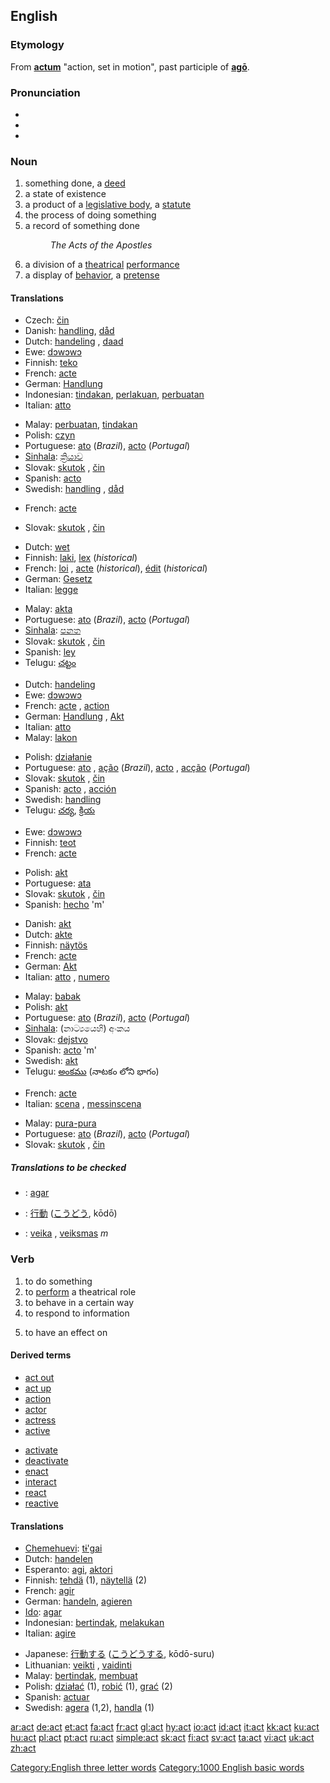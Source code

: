 {{see|ACT}}
{{wikipedia}}
==English==

===Etymology===
From {{L.}} '''[[actum]]''' "action, set in motion", past participle of '''[[ago|agō]]'''.

===Pronunciation===
*{{IPA|/ækt/}}
*{{audio|en-us-act.ogg|Audio (US)}}
*{{rhymes|ækt}}

===Noun===
{{en-noun}}

# something done, a [[deed]]
# a state of existence
# a product of a [[legislative body]], a [[statute]]
# the process of doing something
# a record of something done
#: ''The Acts of the Apostles''
# a division of a [[theatrical]] [[performance]]
# a display of [[behavior]], a [[pretense]]

====Translations====
{{trans-top|deed}}
*Czech: [[čin]] {{m}}
*Danish: [[handling]], [[dåd]]
*Dutch: [[handeling]] {{f}}, [[daad]]
*Ewe: [[dɔwɔwɔ]]
*Finnish: [[teko]]
*French: [[acte]] {{m}}
*German: [[Handlung]] {{f}}
*Indonesian: [[tindak|tindakan]], [[laku|perlakuan]], [[buat|perbuatan]]
*Italian: [[atto]] {{m}}
{{trans-mid}}
*Malay: [[buat|perbuatan]], [[tindak|tindakan]]
*Polish: [[czyn]]
*Portuguese: [[ato]] {{m}} (''Brazil''), [[acto]] {{m}} (''Portugal'')
*[[Sinhala]]: [[ක්‍රියාව]] {{n}}
*Slovak: [[skutok]] {{m}}, [[čin]] {{m}}
*Spanish: [[acto]] {{m}}
*Swedish: [[handling]] {{c}}, [[dåd]] {{n}}
{{trans-bottom}}

{{trans-top|existence}}
*French: [[acte]] {{m}}
{{trans-mid}}
*Slovak: [[skutok]] {{m}}, [[čin]] {{m}}
{{trans-bottom}}

{{trans-top|statute}}
*Dutch: [[wet]]
*Finnish: [[laki]], [[lex]] (''historical'')
*French: [[loi]] {{f}}, [[acte]] {{m}}(''historical''), [[édit]] {{m}} (''historical'')
*German: [[Gesetz]] {{n}}
*Italian: [[legge]] {{f}}
{{trans-mid}}
*Malay: [[akta]]
*Portuguese: [[ato]] {{m}} (''Brazil''), [[acto]] {{m}} (''Portugal'')
*[[Sinhala]]: [[පනත]] {{n}}
*Slovak: [[skutok]] {{m}}, [[čin]] {{m}}
*Spanish: [[ley]] {{f}}
*Telugu: [[చట్టం]]
{{trans-bottom}}

{{trans-top|process of doing}}
*Dutch: [[handeling]] {{f}}
*Ewe: [[dɔwɔwɔ]]
*French: [[acte]] {{m}}, [[action]] {{f}}
*German: [[Handlung]] {{f}}, [[Akt#German|Akt]] {{m}}
*Italian: [[atto]] {{m}}
*Malay: [[lakon]]
{{trans-mid}}
*Polish: [[działanie]]
*Portuguese: [[ato]] {{m}}, [[ação]] {{f}} (''Brazil''), [[acto]] {{m}}, [[acção]] {{f}}(''Portugal'')
*Slovak: [[skutok]] {{m}}, [[čin]] {{m}}
*Spanish: [[acto]] {{m}}, [[acción]] {{f}}
*Swedish: [[handling]] {{c}}
*Telugu: [[చర్య]], [[క్రియ]]
{{trans-bottom}}

{{trans-top|record of something done}}
*Ewe: [[dɔwɔwɔ]]
*Finnish: [[teot]]
*French: [[acte]] {{m}}
{{trans-mid}}
*Polish: [[akt]]
*Portuguese: [[ata]] {{f}}
*Slovak: [[skutok]] {{m}}, [[čin]] {{m}}
*Spanish: [[hecho]] 'm'
{{trans-bottom}}

{{trans-top|division of theatrical performance}}
*Danish: [[akt]]
*Dutch: [[akte]]
*Finnish: [[näytös]]
*French: [[acte]] {{m}}
*German: [[Akt#German|Akt]]
*Italian: [[atto]] {{m}}, [[numero]] {{m}}
{{trans-mid}}
*Malay: [[babak]]
*Polish: [[akt]]
*Portuguese: [[ato]] {{m}} (''Brazil''), [[acto]] {{m}} (''Portugal'')
*[[Sinhala]]: (නාට්‍යයෙහි) අංකය {{n}}
*Slovak: [[dejstvo]] {{n}}
*Spanish: [[acto]] 'm'
*Swedish: [[akt#Swedish|akt]]
*Telugu: [[అంకము]] (నాటకం లోని భాగం)
{{trans-bottom}}

{{trans-top|display of behaviour}}
*French: [[acte]] {{m}}
*Italian: [[scena]] {{f}}, [[messinscena]] {{f}}
{{trans-mid}}
*Malay: [[pura|pura-pura]]
*Portuguese: [[ato]] {{m}} (''Brazil''), [[acto]] {{m}} (''Portugal'')
*Slovak: [[skutok]] {{m}}, [[čin]] {{m}}
{{trans-bottom}}

=====Translations to be checked=====
{{checktrans}}

*{{ttbc|Ido}}: [[agar]]
*{{ttbc|Japanese}}: [[行動]] ([[こうどう]], kōdō)
*{{ttbc|Lithuanian}}: [[veika]] {{f}}, [[veiksmas]] ''m''

===Verb===
{{en-verb}}

# to do something
# to [[perform]] a theatrical role
# to behave in a certain way
# to respond to information
# {{chemistry}} to have an effect on

====Derived terms====
{{top2}}
*[[act out]]
*[[act up]]
*[[action]]
*[[actor]]
*[[actress]]
*[[active]]
{{mid2}}
*[[activate]]
*[[deactivate]]
*[[enact]]
*[[interact]]
*[[react]]
*[[reactive]]
{{bottom}}

====Translations====
{{top}}
*[[Chemehuevi]]: [[tɨ'gai]]
*Dutch: [[handelen]]
*Esperanto: [[agi]], [[aktori]]
*Finnish: [[tehdä]] (1), [[näytellä]] (2)
*French: [[agir]]
*German: [[handeln]], [[agieren]]
*[[Ido]]: [[agar]]
*Indonesian: [[tindak|bertindak]], [[laku|melakukan]]
*Italian: [[agire]]
{{mid}}
*Japanese: [[行動]]する ([[こうどう]]する, kōdō-suru)
*Lithuanian: [[veikti]] {{f}}, [[vaidinti]]
*Malay: [[tindak|bertindak]], [[buat|membuat]]
*Polish: [[działać]] (1), [[robić]] (1), [[grać]] (2)
*Spanish: [[actuar]]
*Swedish: [[agera]] (1,2), [[handla]] (1)
{{bottom}}

[[Category:English three letter words]]
[[Category:1000 English basic words]]

[[ar:act]]
[[de:act]]
[[et:act]]
[[fa:act]]
[[fr:act]]
[[gl:act]]
[[hy:act]]
[[io:act]]
[[id:act]]
[[it:act]]
[[kk:act]]
[[ku:act]]
[[hu:act]]
[[pl:act]]
[[pt:act]]
[[ru:act]]
[[simple:act]]
[[sk:act]]
[[fi:act]]
[[sv:act]]
[[ta:act]]
[[vi:act]]
[[uk:act]]
[[zh:act]]